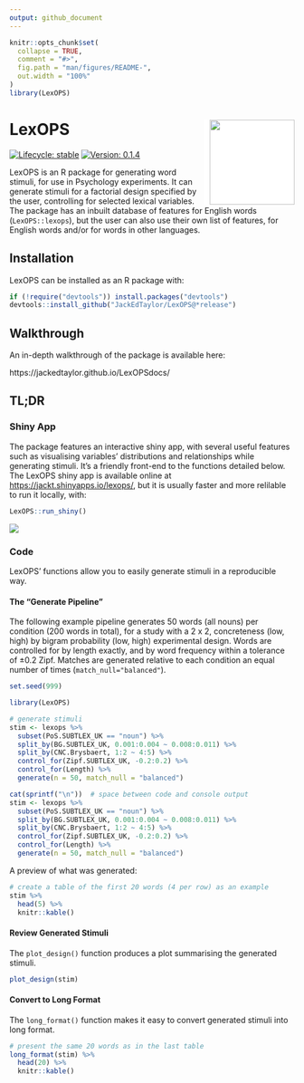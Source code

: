 ```yaml
---
output: github_document
---
```


<!-- README.md is generated from README.Rmd. Please edit that file -->

```r
knitr::opts_chunk$set(
  collapse = TRUE,
  comment = "#>",
  fig.path = "man/figures/README-",
  out.width = "100%"
)
library(LexOPS)
```

# LexOPS <img src="man/figures/hex.png" align="right" style="padding-left:10px;background-color:white;height:150px" />

<!-- badges: start -->
[![Lifecycle: stable](https://img.shields.io/badge/lifecycle-stable-brightgreen.svg)](https://www.tidyverse.org/lifecycle/#stable)
[![Version: 0.1.4](https://img.shields.io/badge/version-0.1.4-blue.svg)]()
<!-- badges: end -->

LexOPS is an R package for generating word stimuli, for use in Psychology experiments. It can generate stimuli for a factorial design specified by the user, controlling for selected lexical variables. The package has an inbuilt database of features for English words (`LexOPS::lexops`), but the user can also use their own list of features, for English words and/or for words in other languages.

## Installation

LexOPS can be installed as an R package with:

```r
if (!require("devtools")) install.packages("devtools")
devtools::install_github("JackEdTaylor/LexOPS@*release")
```

## Walkthrough

An in-depth walkthrough of the package is available here:

https://jackedtaylor.github.io/LexOPSdocs/

## TL;DR

### Shiny App

The package features an interactive shiny app, with several useful features such as visualising variables' distributions and relationships while generating stimuli. It's a friendly front-end to the functions detailed below. The LexOPS shiny app is available online at [https://jackt.shinyapps.io/lexops/](https://jackt.shinyapps.io/lexops/), but it is usually faster and more relilable to run it locally, with:

```r
LexOPS::run_shiny()
```

![](man/figures/shiny-preview.png)

### Code

LexOPS' functions allow you to easily generate stimuli in a reproducible way.

#### The "Generate Pipeline"

The following example pipeline generates 50 words (all nouns) per condition (200 words in total), for a study with a 2 x 2, concreteness (low, high) by bigram probability (low, high) experimental design. Words are controlled for by length exactly, and by word frequency within a tolerance of ±0.2 Zipf. Matches are generated relative to each condition an equal number of times (`match_null="balanced"`).

```r
set.seed(999)
```

```r
library(LexOPS)

# generate stimuli
stim <- lexops %>%
  subset(PoS.SUBTLEX_UK == "noun") %>%
  split_by(BG.SUBTLEX_UK, 0.001:0.004 ~ 0.008:0.011) %>%
  split_by(CNC.Brysbaert, 1:2 ~ 4:5) %>%
  control_for(Zipf.SUBTLEX_UK, -0.2:0.2) %>%
  control_for(Length) %>%
  generate(n = 50, match_null = "balanced")
```

```r
cat(sprintf("\n"))  # space between code and console output
stim <- lexops %>%
  subset(PoS.SUBTLEX_UK == "noun") %>%
  split_by(BG.SUBTLEX_UK, 0.001:0.004 ~ 0.008:0.011) %>%
  split_by(CNC.Brysbaert, 1:2 ~ 4:5) %>%
  control_for(Zipf.SUBTLEX_UK, -0.2:0.2) %>%
  control_for(Length) %>%
  generate(n = 50, match_null = "balanced")
```

A preview of what was generated:

```r
# create a table of the first 20 words (4 per row) as an example
stim %>%
  head(5) %>%
  knitr::kable()
```

#### Review Generated Stimuli

The `plot_design()` function produces a plot summarising the generated stimuli.

```r
plot_design(stim)
```

#### Convert to Long Format

The `long_format()` function makes it easy to convert generated stimuli into long format.

```r
# present the same 20 words as in the last table
long_format(stim) %>%
  head(20) %>%
  knitr::kable()
```
